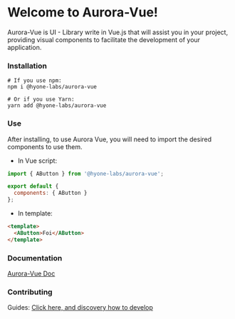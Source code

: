 
<Meta title="Aurora-Vue/Welcome" />

# Welcome to Aurora-Vue!

Aurora-Vue is UI - Library write in Vue.js that will assist you in your project, 
providing visual components to facilitate the development of your application.


### Installation

```
# If you use npm: 
npm i @hyone-labs/aurora-vue

# Or if you use Yarn: 
yarn add @hyone-labs/aurora-vue
```

### Use

After installing, to use Aurora Vue, you will need to import the desired components to use them.

- In Vue script:
```js
import { AButton } from '@hyone-labs/aurora-vue';

export default {
  components: { AButton }
};
```

- In template:

```html
<template>
  <AButton>Foi</AButton>
</template>
```

### Documentation
[Aurora-Vue Doc](https://aurora-vue.netlify.app/)

### Contributing

Guides:
[Click here, and discovery how to develop](CONTRIBUTING.md)